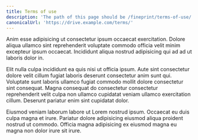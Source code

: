 ```yaml
---
title: Terms of use
description: 'The path of this page should be /fineprint/terms-of-use/.'
canonicalUrl: 'https://drive.example.com/terms/'
---
```


Anim esse adipisicing ut consectetur ipsum occaecat exercitation. Dolore aliqua
ullamco sint reprehenderit voluptate commodo officia velit minim excepteur ipsum
occaecat. Incididunt aliqua nostrud adipisicing qui ad ad ut laboris dolor in.

Elit nulla culpa incididunt ea quis nisi ut officia ipsum. Aute sint consectetur
dolore velit cillum fugiat laboris deserunt consectetur anim sunt qui. Voluptate
sunt laboris ullamco fugiat commodo mollit dolore consectetur sint consequat.
Magna consequat do consectetur consectetur reprehenderit velit culpa non ullamco
cupidatat veniam ullamco exercitation cillum. Deserunt pariatur enim sint
cupidatat dolor.

Eiusmod veniam laborum labore ut Lorem nostrud ipsum. Occaecat eu duis culpa
magna et irure. Pariatur dolore adipisicing eiusmod aliqua proident nostrud ut
commodo. Officia magna adipisicing ex eiusmod magna eu magna non dolor irure sit
irure.
